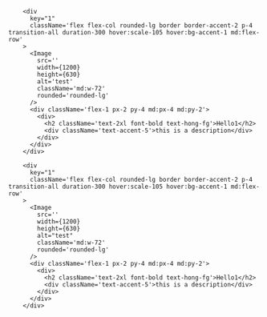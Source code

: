 <div className='flex flex-col gap-4'>

        <div
          key="1"
          className='flex flex-col rounded-lg border border-accent-2 p-4 transition-all duration-300 hover:scale-105 hover:bg-accent-1 md:flex-row'
        >
          <Image
            src=''
            width={1200}
            height={630}
            alt='test'
            className='md:w-72'
            rounded='rounded-lg'
          />
          <div className='flex-1 px-2 py-4 md:px-4 md:py-2'>
            <div>
              <h2 className='text-2xl font-bold text-hong-fg'>Hello1</h2>
              <div className='text-accent-5'>this is a description</div>
            </div>
          </div>
        </div>

        <div
          key="1"
          className='flex flex-col rounded-lg border border-accent-2 p-4 transition-all duration-300 hover:scale-105 hover:bg-accent-1 md:flex-row'
        >
          <Image
            src=''
            width={1200}
            height={630}
            alt="test"
            className='md:w-72'
            rounded='rounded-lg'
          />
          <div className='flex-1 px-2 py-4 md:px-4 md:py-2'>
            <div>
              <h2 className='text-2xl font-bold text-hong-fg'>Hello1</h2>
              <div className='text-accent-5'>this is a description</div>
            </div>
          </div>
        </div>


</div>
